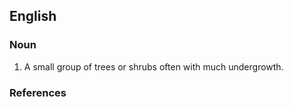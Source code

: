 ==English==

===Noun===
{{en-noun}}

# A small group of trees or shrubs often with much undergrowth.

===References===
